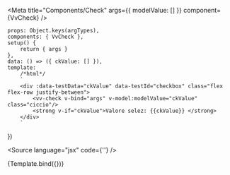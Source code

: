 

<Meta
	title="Components/Check"
	args={{
		modelValue: []
	}}
	component={VvCheck}
/>

	props: Object.keys(argTypes),
	components: { VvCheck },
	setup() {
		return { args }
	},
	data: () => ({ ckValue: [] }),
	template:
		/*html*/
		`
		<div :data-testData="ckValue" data-testId="checkbox" class="flex flex-row justify-between">
			<vv-check v-bind="args" v-model:modelValue="ckValue" class="ciccio"/>
			<strong v-if="ckValue">Valore selez: {{ckValue}} </strong> 
		</div>
        `
})

<Source language="jsx" code={'<vv-check/>'} />

<Canvas>
	<Story
		name="vv-check"
		args={{
			id: 1,
			label: 'opzione 1',
			name: 'ck1',
			disabled: false,
			switch: false,
			binary: false,
			modelValue: [],
			value: 1
		}}
		argTypes={{
			id: {
				description: 'Id input element.',
				table: { category: 'Attributes' }
			},
			name: {
				description: 'Nome input element',
				table: { category: 'Attributes' }
			},
			value: {
				description: 'Valore input element',
				table: { category: 'Attributes' }
			}
		}}>
		{Template.bind({})}
	</Story>
</Canvas>

<ArgsTable story="vv-check" />

